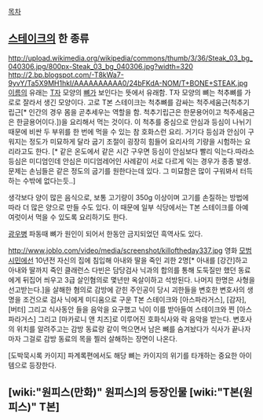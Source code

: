 [[목차]]

== [[스테이크]]의 한 종류 ==
http://upload.wikimedia.org/wikipedia/commons/thumb/3/36/Steak_03_bg_040306.jpg/800px-Steak_03_bg_040306.jpg?width=320
http://2.bp.blogspot.com/-T8kWa7-9yvY/Ta5X9MH1hkI/AAAAAAAAAA0/24bFKdA-NOM/T+BONE+STEAK.jpg
[[이름]]의 유래는 [[T]]자 모양의 [[뼈]]가 보인다는 뜻에서 유래함. T자 모양의 뼈는 척추뼈를 가로로 잘라서 생긴 모양이다. 고로 T본 스테이크는 척추뼈를 감싸는 척주세움근(척추기립근[* 인간의 경우 몸을 곧추세우는 역할을 함. 척추기립근은 한문용어이고 척주세움근은 한글용어이다.])을 요리해서 먹는 것이다. 이 척추를 중심으로 안심과 등심이 나뉘기 때문에 비싼 두 부위를 한 번에 먹을 수 있는 참 호화스런 요리. 거기다 등심과 안심이 구워지는 정도가 미묘하게 달라 굽기 조절이 굉장히 힘들어 요리사의 기량을 시험하는 요리라고도 한다. [* 같은 온도에서 같은 시간 구우면 등심이 안심보다 빨리 익는다.따라소 등심은 미디엄인데 안심은 미디엄레어인 사례같이 서로 다르게 익는 경우가 종종 발생. 문제는 손님들은 같은 정도의 굽기를 원한다는데 있다. 그 미묘함은 많이 구워봐서 터득하는 수밖에 없다는듯..] 

생각보다 양이 많은 음식으로, 보통 고기량이 350g 이상이며 고기를 손질하는 방법에 따라 더 많은 양으로 만들 수도 있다. 이 때문에 일부 식당에서는 T본 스테이크를 아예 여럿이서 먹을 수 있도록 요리하기도 한다.

[[광우병]] 파동때 뼈가 원인이 되어서 한동안 금지되었던 흑역사도 있다.

http://www.joblo.com/video/media/screenshot/killoftheday337.jpg
영화 [[모범시민]]에선 10년전 자신의 집에 침입해 아내와 딸을 죽인 괴한 2명[* 아내를 [강간]하고 아내와 딸까지 죽인 클래런스 다빈은 담당검사 닉과의 합의를 통해 도둑질만 했던 동료에게 뒤집어 씌우고 3급 살인혐의로 몇년만 옥살이하고 석방된다. 나머지 한명은 사형을 선고받는다.]을 살해한 혐의로 감방에 갇힌 주인공이 당시 괴한들을 변호한 변호사의 생명을 조건으로 검사 닉에게 미디움으로 구운 T본 스테이크와 [아스파라거스], [감자], [버터] 그리고 식사동안 들을 음악을 요구했고 닉이 이를 받아들여 스테이크와 찐 [아스파라거스] 그리고 [마카로니 앤 치즈]로 이루어진 호화식사와 락 음악을 받는다. 변호사의 위치를 알려주고는 감방 동료랑 같이 먹으면서 남은 뼈를 숨겨놨다가 식사가 끝나자마자 그걸로 감방 동료의 목을 찔러 살해하는 장면이 나온다.

[도박묵시록 카이지] 파계록편에서도 해당 뼈는 카이지의 위기를 타개하는 중요한 아이템으로 등장한다.

== [wiki:"원피스(만화)" 원피스]의 등장인물 [wiki:"T본(원피스)" T본] ==
